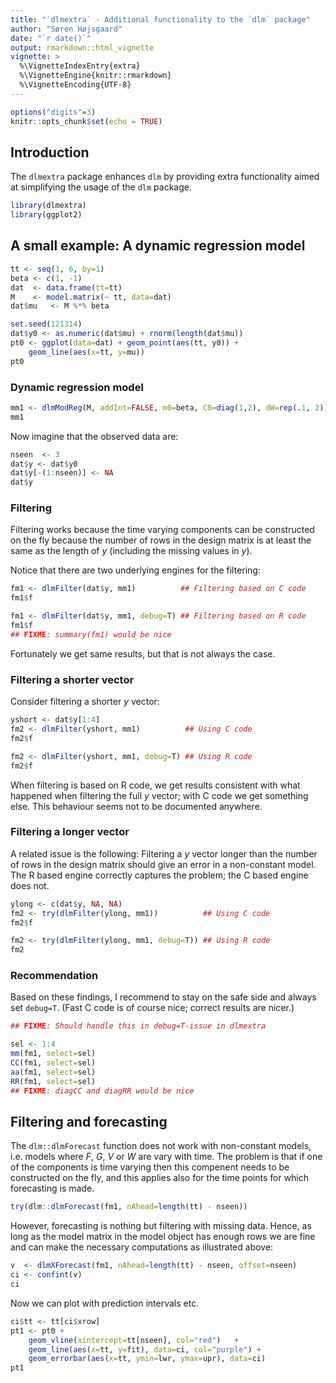 ```yaml
---
title: "`dlmextra` - Additional functionality to the `dlm` package"
author: "Søren Højsgaard"
date: "`r date()`"
output: rmarkdown::html_vignette 
vignette: >
  %\VignetteIndexEntry{extra}
  %\VignetteEngine{knitr::rmarkdown}
  %\VignetteEncoding{UTF-8}
---
```




```r
options("digits"=3)
knitr::opts_chunk$set(echo = TRUE)
```

## Introduction

The `dlmextra` package enhances `dlm` by providing extra functionality
aimed at simplifying the usage of the `dlm` package.


```r
library(dlmextra)
library(ggplot2)
```

## A small example: A dynamic regression model

```r
tt <- seq(1, 6, by=1)
beta <- c(1, -1)
dat  <- data.frame(tt=tt)
M    <- model.matrix(~ tt, data=dat)
dat$mu   <- M %*% beta

set.seed(121314)
dat$y0 <- as.numeric(dat$mu) + rnorm(length(dat$mu))
pt0 <- ggplot(data=dat) + geom_point(aes(tt, y0)) +
    geom_line(aes(x=tt, y=mu)) 
pt0
```

### Dynamic regression model

```r
mm1 <- dlmModReg(M, addInt=FALSE, m0=beta, C0=diag(1,2), dW=rep(.1, 2))
mm1
```


Now imagine that the observed data are:
```r
nseen  <- 3
dat$y <- dat$y0
dat$y[-(1:nseen)] <- NA
dat$y
```

### Filtering

Filtering works because the time varying components can be constructed
on the fly because the number of rows in the design matrix is at least
the same as the length of $y$ (including the missing values in $y$). 

Notice that
there are two underlying engines for the filtering: 

```r
fm1 <- dlmFilter(dat$y, mm1)          ## Filtering based on C code
fm1$f

fm1 <- dlmFilter(dat$y, mm1, debug=T) ## Filtering based on R code
fm1$f
## FIXME: summary(fm1) would be nice
```

Fortunately we get same results, but that is not always the
case. 


### Filtering a shorter vector

Consider filtering a shorter $y$ vector:

```r
yshort <- dat$y[1:4]
fm2 <- dlmFilter(yshort, mm1)          ## Using C code
fm2$f

fm2 <- dlmFilter(yshort, mm1, debug=T) ## Using R code
fm2$f
```

When filtering is based on R code, we get results consistent with what
happened when filtering the full $y$ vector; with C code we get
something else. This behaviour seems not to be documented anywhere.

### Filtering a longer vector

A related issue is the following: Filtering a $y$ vector longer than
the number of rows in the design matrix should give an error in a
non-constant model. The R based engine correctly captures the problem;
the C based engine does not.

```r
ylong <- c(dat$y, NA, NA)
fm2 <- try(dlmFilter(ylong, mm1))          ## Using C code
fm2$f

fm2 <- try(dlmFilter(ylong, mm1, debug=T)) ## Using R code
fm2
```



### Recommendation

Based on these findings, I recommend to stay on the safe side and
always set `debug=T`. (Fast C code is of course nice; correct results
are nicer.)

```r
## FIXME: Should handle this in debug=T-issue in dlmextra
```




```r
sel <- 1:4
mm(fm1, select=sel)
CC(fm1, select=sel)
aa(fm1, select=sel)
RR(fm1, select=sel)
## FIXME: diagCC and diagRR would be nice
```



## Filtering and forecasting

The `dlm::dlmForecast` function does not work with non-constant
models, i.e. models where $F$, $G$, $V$ or $W$ are vary with time. The
problem is that if one of the components is time varying then this
compenent needs to be constructed on the fly, and this applies also for the time points
for which forecasting is made.

```r
try(dlm::dlmForecast(fm1, nAhead=length(tt) - nseen))
```

However, forecasting is nothing but filtering with missing
data. Hence, as long as the model matrix in the model object has
enough rows we are fine and can make the necessary computations as
illustrated above:

```r
v  <- dlmXForecast(fm1, nAhead=length(tt) - nseen, offset=nseen)
ci <- confint(v)
ci
```

Now we can plot with prediction intervals etc.
```r
ci$tt <- tt[ci$xrow]
pt1 <- pt0 +
    geom_vline(xintercept=tt[nseen], col="red")   + 
    geom_line(aes(x=tt, y=fit), data=ci, col="purple") +
    geom_errorbar(aes(x=tt, ymin=lwr, ymax=upr), data=ci)
pt1
```










